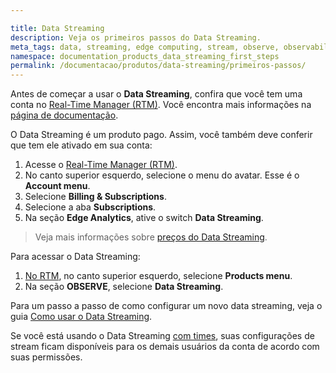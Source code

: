 ```yaml
---

title: Data Streaming
description: Veja os primeiros passos do Data Streaming.
meta_tags: data, streaming, edge computing, stream, observe, observability, observabilidade, logs, events, eventos
namespace: documentation_products_data_streaming_first_steps
permalink: /documentacao/produtos/data-streaming/primeiros-passos/
---
```


Antes de começar a usar o **Data Streaming**, confira que você tem uma conta no [Real-Time Manager (RTM)](https://manager.azion.com/). Você encontra mais informações na [página de documentação](/pt-br/documentacao/produtos/gestao-de-contas/criar-conta/).

O Data Streaming é um produto pago. Assim, você também deve conferir que tem ele ativado em sua conta:

1. Acesse o [Real-Time Manager (RTM)](https://manager.azion.com/).
2. No canto superior esquerdo, selecione o menu do avatar. Esse é o **Account menu**.
3. Selecione **Billing & Subscriptions**.
4. Selecione a aba **Subscriptions**.
5. Na seção **Edge Analytics**, ative o switch **Data Streaming**.

> Veja mais informações sobre [preços do Data Streaming](https://www.azion.com/pt-br/precos/).

Para acessar o Data Streaming:

1. [No RTM](https://manager.azion.com/), no canto superior esquerdo, selecione **Products menu**.
2. Na seção **OBSERVE**, selecione **Data Streaming**.

Para um passo a passo de como configurar um novo data streaming, veja o guia [Como usar o Data Streaming](/pt-br/documentacao/produtos/guias/como-usar-data-streaming/).

Se você está usando o Data Streaming [com times](/pt-br/documentacao/produtos/gestao-de-contas/teams-permissions/), suas configurações de stream ficam disponíveis para os demais usuários da conta de acordo com suas permissões.
